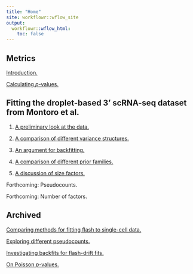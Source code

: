 ```yaml
---
title: "Home"
site: workflowr::wflow_site
output:
  workflowr::wflow_html:
    toc: false
---
```


## Metrics

[Introduction.](intro.html)

[Calculating $p$-values.](pvals.html)

## Fitting the droplet-based 3' scRNA-seq dataset from Montoro et al.

1. [A preliminary look at the data.](droplet.html)

1. [A comparison of different variance structures.](var_type.html)

1. [An argument for backfitting.](backfit.html)

1. [A comparison of different prior families.](prior_type.html)

1. [A discussion of size factors.](size_factors.html)

Forthcoming: Pseudocounts.

Forthcoming: Number of factors.

## Archived

[Comparing methods for fitting flash to single-cell data.](sc_comparisons.html)

[Exploring different pseudocounts.](pseudocount.html)

[Investigating backfits for flash-drift fits.](drift_backfit.html)

[On Poisson $p$-values.](poisson_p.html)
